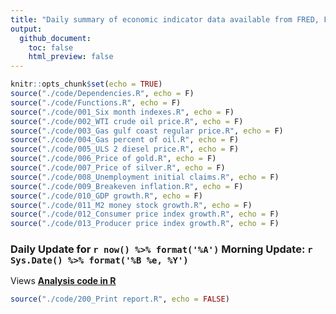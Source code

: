 ---
title: "Daily summary of economic indicator data available from FRED, FRB St. Louis"
output: 
  github_document:
    toc: false
    html_preview: false
---

```{r setup, include=FALSE}
knitr::opts_chunk$set(echo = TRUE)
source("./code/Dependencies.R", echo = F)
source("./code/Functions.R", echo = F)
source("./code/001_Six month indexes.R", echo = F)
source("./code/002_WTI crude oil price.R", echo = F)
source("./code/003_Gas gulf coast regular price.R", echo = F)
source("./code/004_Gas percent of oil.R", echo = F)
source("./code/005_ULS 2 diesel price.R", echo = F)
source("./code/006_Price of gold.R", echo = F)
source("./code/007_Price of silver.R", echo = F)
source("./code/008_Unemployment initial claims.R", echo = F)
source("./code/009_Breakeven inflation.R", echo = F)
source("./code/010_GDP growth.R", echo = F)
source("./code/011_M2 money stock growth.R", echo = F)
source("./code/012_Consumer price index growth.R", echo = F)
source("./code/013_Producer price index growth.R", echo = F)
```

### Daily Update for `r now() %>% format('%A')` Morning Update: `r Sys.Date() %>% format('%B %e, %Y')`

Views **[Analysis code in R](analysis.md)**


```{r echo=TRUE, message=FALSE, warning=FALSE}
source("./code/200_Print report.R", echo = FALSE)
```